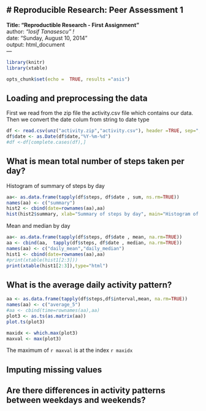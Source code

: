 # Reproducible Research: Peer Assessment 1
---
**Title: "Reproductible Research - First Assignment"**  
author: *"Iosif Tanasescu" !*  
date: "Sunday, August 10, 2014"  
output: html_document  
---
```r
library(knitr)
library(xtable)
```

<!-- 
    Here we are ensuring the echo is always ON 
    This code is hidden in HTML output -->
    
```r
opts_chunk$set(echo =  TRUE, results ="asis")
```

## Loading and preprocessing the data  

First we read from the zip file the activity.csv file which contains our data.  
Then we convert the date colum from string to date type  
<!--Finally discard the NA cases-->

```r
df <- read.csv(unz("activity.zip","activity.csv"), header =TRUE, sep=",")
df$date <- as.Date(df$date,"%Y-%m-%d")
#df <-df[complete.cases(df),]
```

## What is mean total number of steps taken per day?

Histogram of summary of steps by day  
```r
aa<- as.data.frame(tapply(df$steps, df$date , sum, ns.rm=TRUE))
names(aa) <- c("summary") 
hist2 <- cbind(date=rownames(aa),aa)
hist(hist2$summary, xlab="Summary of steps by day", main="Histogram of summary of steps on a daily basis")
```

Mean and median by day  
```r
aa<- as.data.frame(tapply(df$steps, df$date , mean, na.rm=TRUE))
aa <- cbind(aa,  tapply(df$steps, df$date , median, na.rm=TRUE))
names(aa) <- c("daily_mean","daily_median") 
hist1 <- cbind(date=rownames(aa),aa)
#print(xtable(hist1[2:3]))
print(xtable(hist1[2:3]),type="html")
```

## What is the average daily activity pattern?
```r
aa <- as.data.frame(tapply(df$steps,df$interval,mean, na.rm=TRUE))
names(aa) <- c("average_5")
#aa <- cbind(time=rownames(aa),aa)
plot3 <- as.ts(as.matrix(aa))
plot.ts(plot3)
```

```r
maxidx <- which.max(plot3)
maxval <- max(plot3)
```
The maximum of `r maxval` is at the index `r maxidx` 

## Imputing missing values



## Are there differences in activity patterns between weekdays and weekends?
